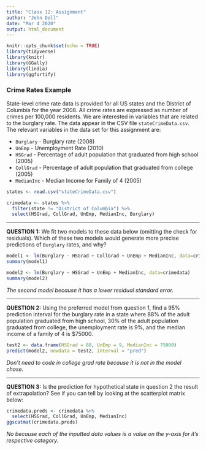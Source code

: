```yaml
---
title: "Class 12: Assignment"
author: "John Doll"
date: "Mar 4 2020"
output: html_document
---
```


```r
knitr::opts_chunk$set(echo = TRUE)
library(tidyverse)
library(knitr)
library(GGally)
library(lindia)
library(ggfortify)
```


### Crime Rates Example

State-level crime rate data is provided for all US states and the District of Columbia for the year 2008.  All crime rates are expressed as number of crimes per 100,000 residents.  We are interested in variables that are related to the burglary rate.  The data appear in the CSV file `stateCrimeData.csv`. The relevant variables in the data set for this assignment are:

* `Burglary` - Burglary rate (2008)
* `UnEmp` - Unemployment Rate (2010)
* `HSGrad` - Percentage of adult population that graduated from high school (2005)
* `CollGrad` - Percentage of adult population that graduated from college (2005)
* `MedianInc` - Median Income for Family of 4 (2005)


```r
states <- read.csv("stateCrimeData.csv")

crimedata <- states %>%
  filter(state != "District of Columbia") %>%
  select(HSGrad, CollGrad, UnEmp, MedianInc, Burglary)
```


----

**QUESTION 1:** We fit two models to these data below (omitting the check for residuals).  Which of these two models would generate more precise predictions of `Burglary` rates, and why?

```r
model1 <- lm(Burglary ~ HSGrad + CollGrad + UnEmp + MedianInc, data=crimedata)
summary(model1)

model2 <- lm(Burglary ~ HSGrad + UnEmp + MedianInc, data=crimedata)
summary(model2)
```

*The second model because it has a lower residual standard error.*

----

**QUESTION 2:** Using the preferred model from question 1, find a 95% prediction interval for the burglary rate in a state where 88% of the adult population graduated from high school, 30% of the adult population graduated from college, the unemployment rate is 9%, and the median income of a family of 4 is $75000.

```r
test2 <- data.frame(HSGrad = 88, UnEmp = 9, MedianInc = 75000)
predict(model2, newdata = test2, interval = "pred")
```

*Don't need to code in college grad rate because it is not in the model chose.*

----

**QUESTION 3:** Is the prediction for hypothetical state in question 2 the result of extrapolation?  See if you can tell by looking at the scatterplot matrix below:

```r
crimedata.preds <- crimedata %>%
  select(HSGrad, CollGrad, UnEmp, MedianInc)
ggscatmat(crimedata.preds)
```

*No because each of the inputted data values is a value on the y-axis for it's respective category.*